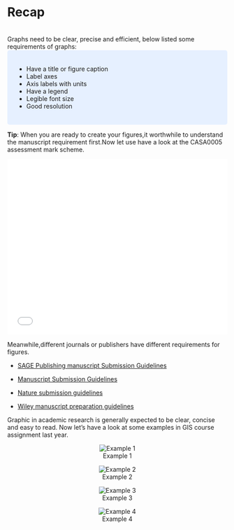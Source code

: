 # Recap 
<br>
Graphs need to be clear, precise and efficient, below listed some requirements of graphs:
<style>
div.blue { background-color:#e6f0ff; border-radius: 5px; padding: 20px;}
</style>
<div class = "blue">
* Have a title or figure caption 
* Label axes
* Axis labels with units
* Have a legend
* Legible font size
* Good resolution
</div>
  
**Tip**: When you are ready to create your figures,it worthwhile to understand the manuscript requirement first.Now let use have a look at the CASA0005 assessment mark scheme.

   ![](GIS-MarkScheme-2020.pdf){width=100% height=400}
   
Meanwhile,different journals or publishers have different requirements for figures.

-  [SAGE Publishing manuscript Submission Guidelines](https://uk.sagepub.com/en-gb/eur/manuscript-submission-guidelines#Artwork)

-  [Manuscript Submission Guidelines](https://www3.nd.edu/~pkamat/pdf/graphs.pdf)
 
-  [Nature submission guidelines](https://www.nature.com/srep/author-instructions/submission-guidelines)
 
-  [Wiley manuscript preparation guidelines](https://authorservices.wiley.com/asset/photos/electronic_artwork_guidelines.pdf)
 

Graphic in academic research is generally expected to be clear, concise and easy to read. Now let’s have a look at some examples in GIS course assignment last year.

<center>  
![Example 1](e6.png){out.wide="100%"}
  
![Example 2](e2.png){out.wide="100%"}
  
![Example 3](e3.png){out.wide="100%"}
  
![Example 4](e4.png){out.wide="100%"}
<center>





